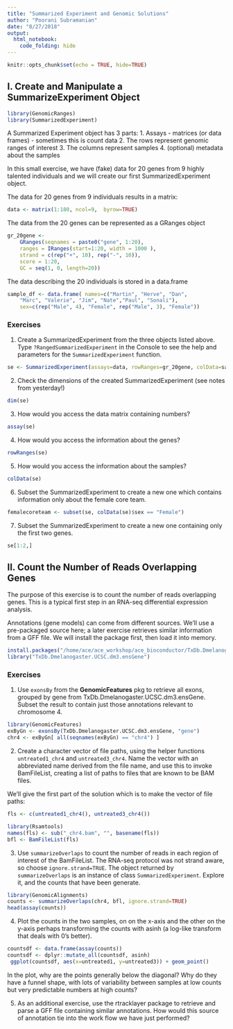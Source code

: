 ```yaml
---
title: "Summarized Experiment and Genomic Solutions"
author: "Poorani Subramanian"
date: "8/27/2018"
output: 
  html_notebook: 
    code_folding: hide
---
```


```r
knitr::opts_chunk$set(echo = TRUE, hide=TRUE)
```



## I. Create and Manipulate a SummarizeExperiment Object


```r
library(GenomicRanges)
library(SummarizedExperiment)
```

A Summarized Experiment object has 3 parts:
1. Assays - matrices (or data frames) - sometimes this is count data
2. The rows represent genomic ranges of interest
3. The columns represent samples
4. (optional) metadata about the samples

In this small exercise, we have (fake) data for 20 genes from 9 highly talented individuals and we will create our first SummarizedExperiment object.

The data for 20 genes from 9 individuals results in a matrix:

```r
data <- matrix(1:180, ncol=9,  byrow=TRUE)
```

The data from the 20 genes can be represented as a GRanges object

```r
gr_20gene <-
    GRanges(seqnames = paste0("gene", 1:20),   
    ranges = IRanges(start=1:20, width = 1000 ),  
    strand = c(rep("+", 10), rep("-", 10)),  
    score = 1:20,  
    GC = seq(1, 0, length=20))
```

The data describing the 20 individuals is stored in a data.frame

```r
sample_df <- data.frame( names=c("Martin", "Herve", "Dan",   
    "Marc", "Valerie", "Jim", "Nate","Paul", "Sonali"),   
    sex=c(rep("Male", 4), "Female", rep("Male", 3), "Female"))
```

### Exercises

1. Create a SummarizedExperiment from the three objects listed above.
Type `?RangedSummarizedExperiment` in the Console to see the help and parameters for the `SummarizedExperiment` function.
```r
se <- SummarizedExperiment(assays=data, rowRanges=gr_20gene, colData=sample_df)
```

2. Check the dimensions of the created SummarizedExperiment (see notes from yesterday!)
```r
dim(se)
```

3. How would you access the data matrix containing numbers?
```r
assay(se)
```

4. How would you access the information about the genes?
```r
rowRanges(se)
```

5. How would you access the information about the samples?
```r
colData(se)
```

6. Subset the SummarizedExperiment to create a new one which contains information only about the female core team.
```r
femalecoreteam <- subset(se, colData(se)$sex == "Female")
```

7. Subset the SummarizedExperiment to create a new one containing only the first two genes.
```r
se[1:2,]
```



## II. Count the Number of Reads Overlapping Genes

The purpose of this exercise is to count the number of reads overlapping genes.  This is a typical first step in an RNA-seq
differential expression analysis.

Annotations (gene models) can come from different sources.  We’ll use a pre-packaged source here; a later exercise
retrieves  similar  information  from  a  GFF  file.  We will install the package first, then load it into memory.

```r
install.packages("/home/ace/ace_workshop/ace_bioconductor/TxDb.Dmelanogaster.UCSC.dm3.ensGene_3.2.2.tar.gz", repos=NULL)
library("TxDb.Dmelanogaster.UCSC.dm3.ensGene")
```

### Exercises

1. Use `exonsBy` from the **GenomicFeatures** pkg to retrieve all exons, grouped by gene from TxDb.Dmelanogaster.UCSC.dm3.ensGene.  Subset the result to contain just those annotations relevant to chromosome 4.
```r
library(GenomicFeatures)
exByGn <- exonsBy(TxDb.Dmelanogaster.UCSC.dm3.ensGene, "gene")
chr4 <- exByGn[ all(seqnames(exByGn) == "chr4") ]
```


2. Create a character vector of file paths, using the helper functions `untreated1_chr4` and `untreated3_chr4`.  Name
the vector with an abbreviated name derived from the file name, and use this to invoke
BamFileList, creating a list of paths to files that are known to be BAM files.

We'll give the first part of the solution which is to make the vector of file paths:
```r
fls <- c(untreated1_chr4(), untreated3_chr4())
```

```r
library(Rsamtools)
names(fls) <- sub("_chr4.bam", "", basename(fls))
bfl <- BamFileList(fls)
```



3.  Use `summarizeOverlaps` to  count  the  number  of  reads  in  each  region  of  interest of the BamFileList.   The  RNA-seq  protocol  was not  strand  aware,  so  choose `ignore.strand=TRUE`.  The  object  returned  by `summarizeOverlaps` is  an  instance of class `SummarizedExperiment`.  Explore it, and the counts that have been generate.

```r
library(GenomicAlignments)
counts <- summarizeOverlaps(chr4, bfl, ignore.strand=TRUE)
head(assay(counts))
```

4. Plot  the  counts  in  the  two  samples, on on the x-axis and the other on the y-axis  perhaps  transforming  the  counts  with asinh (a  log-like  transform  that deals with 0’s better).
```r
countsdf <- data.frame(assay(counts))
countsdf <- dplyr::mutate_all(countsdf, asinh)
 ggplot(countsdf, aes(x=untreated1, y=untreated3)) + geom_point()
```

In the plot, why  are  the  points  generally  below  the  diagonal?  Why  do  they  have  a  funnel  shape,  with
lots of variability between samples at low counts but very predictable numbers at high counts?

5.  As an additional exercise, use the rtracklayer package to retrieve and parse a GFF file containing similar annotations.
How would this source of annotation tie into the work flow we have just performed?


